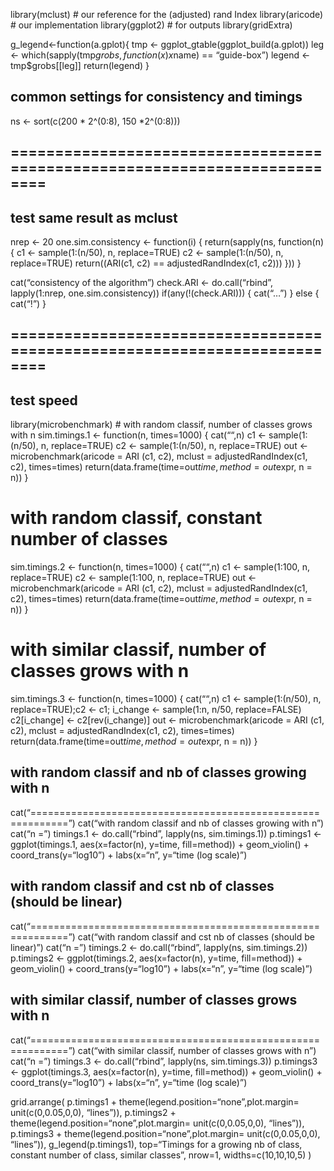 library(mclust)  # our reference for the (adjusted) rand Index
library(aricode) # our implementation
library(ggplot2) # for outputs
library(gridExtra)

g_legend<-function(a.gplot){
    tmp <- ggplot_gtable(ggplot_build(a.gplot))
    leg <- which(sapply(tmp$grobs, function(x) x$name) == "guide-box")
    legend <- tmp$grobs[[leg]]
    return(legend)
}

## common settings for consistency and timings
ns <- sort(c(200 * 2^(0:8), 150 *2^(0:8)))

## ==========================================================================
## test same result as mclust
nrep <- 20
one.sim.consistency <- function(i) {
    return(sapply(ns, function(n) {
        c1 <- sample(1:(n/50), n, replace=TRUE)
        c2 <- sample(1:(n/50), n, replace=TRUE)
        return((ARI(c1, c2) == adjustedRandIndex(c1, c2)))
    }))
}


cat("\nCheck consistency of the algorithm\n")
check.ARI <- do.call("rbind", lapply(1:nrep, one.sim.consistency))
if(any(!(check.ARI))) {
    cat("\nFAIL...")
} else {
    cat("\nPassed!\n")
}

## ==========================================================================
## test speed
library(microbenchmark)
# with random classif, number of classes grows with n
sim.timings.1 <- function(n, times=1000) {
    cat("",n)
    c1 <- sample(1:(n/50), n, replace=TRUE)
    c2 <- sample(1:(n/50), n, replace=TRUE)
    out <- microbenchmark(aricode = ARI (c1, c2), mclust = adjustedRandIndex(c1, c2), times=times)
    return(data.frame(time=out$time, method=out$expr, n = n))
}

# with random classif, constant number of classes
sim.timings.2 <- function(n, times=1000) {
    cat("",n)
    c1 <- sample(1:100, n, replace=TRUE)
    c2 <- sample(1:100, n, replace=TRUE)
    out <- microbenchmark(aricode = ARI (c1, c2), mclust = adjustedRandIndex(c1, c2), times=times)
    return(data.frame(time=out$time, method=out$expr, n = n))
}

# with similar classif, number of classes grows with n
sim.timings.3 <- function(n, times=1000) {
    cat("",n)
    c1 <- sample(1:(n/50), n, replace=TRUE);c2 <- c1;
    i_change <- sample(1:n, n/50, replace=FALSE)
    c2[i_change] <- c2[rev(i_change)]
    out <- microbenchmark(aricode = ARI (c1, c2), mclust = adjustedRandIndex(c1, c2), times=times)
    return(data.frame(time=out$time, method=out$expr, n = n))
}

##  with random classif and nb of classes growing with n
cat("\n\n============================================================")
cat("\nTimings with random classif and nb of classes growing with n\n")
cat("n =")
timings.1 <- do.call("rbind", lapply(ns, sim.timings.1))
p.timings1 <- ggplot(timings.1, aes(x=factor(n), y=time, fill=method)) +
    geom_violin() + coord_trans(y="log10") + labs(x="n", y="time (log scale)")

## with random classif and cst nb of classes (should be linear)
cat("\n\n============================================================")
cat("\nTimings with random classif and cst nb of classes (should be linear)\n")
cat("n =")
timings.2 <- do.call("rbind", lapply(ns, sim.timings.2))
p.timings2 <- ggplot(timings.2, aes(x=factor(n), y=time, fill=method)) +
    geom_violin() + coord_trans(y="log10") + labs(x="n", y="time (log scale)")

## with similar classif, number of classes grows with n
cat("\n\n============================================================")
cat("\nTimings with similar classif, number of classes grows with n\n")
cat("n =")
timings.3 <- do.call("rbind", lapply(ns, sim.timings.3))
p.timings3 <- ggplot(timings.3, aes(x=factor(n), y=time, fill=method)) +
    geom_violin() + coord_trans(y="log10") + labs(x="n", y="time (log scale)")

grid.arrange(
    p.timings1 + theme(legend.position="none",plot.margin= unit(c(0,0.05,0,0), "lines")),
    p.timings2 + theme(legend.position="none",plot.margin= unit(c(0,0.05,0,0), "lines")),
    p.timings3 + theme(legend.position="none",plot.margin= unit(c(0,0.05,0,0), "lines")),
    g_legend(p.timings1), top="Timings for a growing nb of class, constant number of class, similar classes", nrow=1, widths=c(10,10,10,5)
)


